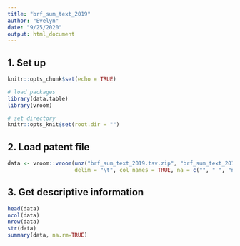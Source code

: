 ---
title: "brf_sum_text_2019"
author: "Evelyn"
date: "9/25/2020"
output: html_document
---

## 1. Set up
```{r setup, include=FALSE}
knitr::opts_chunk$set(echo = TRUE)

# load packages
library(data.table)
library(vroom)

# set directory
knitr::opts_knit$set(root.dir = "")
```

## 2. Load patent file
```{r}
data <- vroom::vroom(unz("brf_sum_text_2019.tsv.zip", "brf_sum_text_2019.tsv"), 
                     delim = "\t", col_names = TRUE, na = c("", " ", "na", "NA", "N/A"))
```

## 3. Get descriptive information
```{r}
head(data)
ncol(data)
nrow(data)
str(data)
summary(data, na.rm=TRUE)
```
